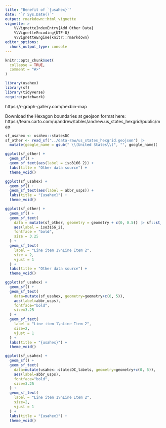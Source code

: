 ```yaml
---
title: "Benefit of `{usahex}`"
date: "`r Sys.Date()`"
output: rmarkdown::html_vignette
vignette: >
    %\VignetteIndexEntry{Add Other Data}
    %\VignetteEncoding{UTF-8}
    %\VignetteEngine{knitr::rmarkdown}
editor_options: 
  chunk_output_type: console
---
```


```r
knitr::opts_chunk$set(
  collapse = TRUE,
  comment = "#>"
)
```



```r
library(usahex) 
library(sf)
library(tidyverse)
require(patchwork)
```



https://r-graph-gallery.com/hexbin-map


Download the Hexagon boundaries at geojson format here: https://team.carto.com/u/andrew/tables/andrew.us_states_hexgrid/public/map


```r
sf_usahex <- usahex::statesDC
sf_other <- read_sf("../data-raw/us_states_hexgrid.geojson") |> 
  mutate(google_name = gsub(" \\(United States\\)", "", google_name))
```


```r
ggplot(sf_other) + 
  geom_sf() +
  geom_sf_text(aes(label = iso3166_2)) + 
  labs(title = "Other data source") + 
  theme_void()
```


```r
ggplot(sf_usahex) + 
  geom_sf() + 
  geom_sf_text(aes(label = abbr_usps)) + 
  labs(title = "{usahex}") + 
  theme_void()
```




```r
ggplot(sf_other) + 
  geom_sf() +
  geom_sf_text(
    data = mutate(sf_other, geometry = geometry + c(0, 0.5)) |> sf::st_set_crs(4326),  
    aes(label = iso3166_2), 
    fontface = "bold", 
    size = 3.25
  ) + 
  geom_sf_text(
    label = "Line item 1\nLine Item 2", 
    size = 2, 
    vjust = 1
  ) + 
  labs(title = "Other data source") + 
  theme_void()
```


```r
ggplot(sf_usahex) + 
  geom_sf() + 
  geom_sf_text(
    data=mutate(sf_usahex, geometry=geometry+c(0, 5)), 
    aes(label=abbr_usps), 
    fontface="bold", 
    size=3.25
  ) + 
  geom_sf_text(
    label = "Line item 1\nLine Item 2", 
    size=2, 
    vjust = 1
  ) + 
  labs(title = "{usahex}") + 
  theme_void()
```


```r
ggplot(sf_usahex) + 
  geom_sf() + 
  geom_sf_text(
    data=mutate(usahex::statesDC_labels, geometry=geometry+c(0, 5)), 
    aes(label=abbr_usps), 
    fontface="bold", 
    size=3.25
  ) + 
  geom_sf_text(
    label = "Line item 1\nLine Item 2", 
    size=2, 
    vjust = 1
  ) + 
  labs(title = "{usahex}") + 
  theme_void()
```





